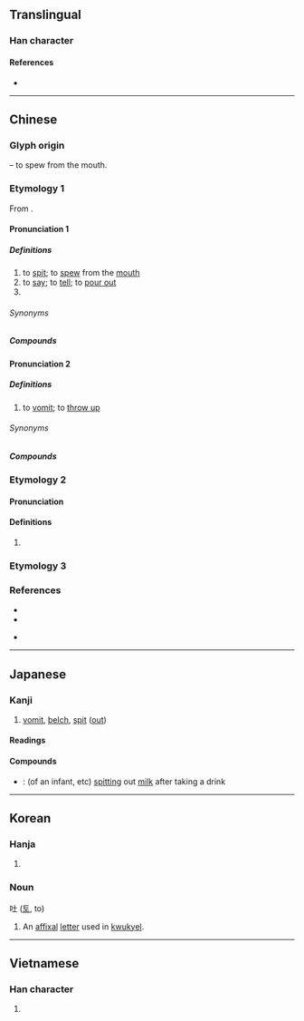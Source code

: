 {{character info/new}}
==Translingual==
{{stroke order|strokes=6}}

===Han character===
{{Han char|rn=30|rad=口|as=03|sn=6|four=64010|canj=RG|ids=⿰口土}}

====References====
* {{Han ref|kx=0176.030|dkj=03300|dj=0393.030|hdz=10576.050|uh=5410|ud=21520|bh=A652|bd=42578}}

----

==Chinese==
{{zh-forms}}

===Glyph origin===
{{Han etym}}
{{Han compound|口|t1=mouth|土|ls=psc|c1=s|c2=p}} – to spew from the mouth.

===Etymology 1===
From {{inh|zh|sit-pro|*m/s-twa||to spit}}.

====Pronunciation 1====
{{zh-pron
|m=tǔ
|c=tou3,tou2
|c_note=tou2 - rare
|c-t=hu1
|h=
|md=
|mn=thó͘
|mn-t=tou3
|w=
|mc=1
|oc=1
|cat=v,pn
}}

=====Definitions=====
{{zh-hanzi}}

# to [[spit]]; to [[spew]] from the [[mouth]]
# to [[say]]; to [[tell]]; to [[pour out]]
# {{surname|lang=zh}}

======Synonyms======
{{zh-dial}}

=====Compounds=====
{{zh-der|吐棄|吐剛茹柔|吐握|傾吐|吐芳訊|傾心吐膽|半吐半露|吐氣揚眉|吐氣音|半吐半吞|吐納|吐架子|吐門戶|夢吐白鳳|吐蕃|吐哺捉髮|吐字|不吐不快|吞吐|吐痰|吐溜|吐綬雞|吐舊容新|噴雲吐霧|彥國吐屑|吐根鹼|吐魯番|吐絮|吐絲自縛|吐膽|吐火羅語|周公吐哺|吞吐量|吐賀|吐哺待賢|吐舌頭|吐穗|吐露心腹|吐瓦魯|吐良|吞吐含蓄|吐氣|嘔心吐膽|吐口|吐膽傾心|單吐|宣吐|吐火|吐露|吞吞吐吐|噴吐|口吐珠璣|吐芳|呼吸吐納|吞雲吐霧|吞吐其辭|吞刀吐火|吐輝|吐舌|吐根|吐曜|吐故納新|吐屬|吐哺握髮|吐哺|吐司|吐勢|一吐為快|半吞半吐|吐苦水|供吐|慢吐蓮|吐飯成蜂|伸眉吐氣|氣吐眉揚|握髮吐餐|握髮吐哺|盡情吐露|揚雄吐鳳|氣吐虹霓|揚眉吐氣|談吐有致|談吐|麟吐玉書|輕吞慢吐|談吐風生|興雲吐霧|辭吐|輟食吐哺|談吐如流|龍吐珠|吐真劑|吐槽}}

====Pronunciation 2====
{{zh-pron
|m=tù
|c=tou3
|h=
|md=
|mn=thò͘
|mn-t=tou3
|w=
|mc=2
|oc=2
|cat=v
}}

=====Definitions=====
{{zh-hanzi}}

# to [[vomit]]; to [[throw up]]

======Synonyms======
{{zh-dial|嘔吐}}

=====Compounds=====
{{zh-der|吐瀉|吐血|吐退|催吐劑|丙馭吐茵|上吐下瀉|吐逆|嘔吐|孕吐|吐劑|吐沫|經行吐衄}}

===Etymology 2===

====Pronunciation====
{{zh-pron
|m=tǔ
|c=dat6
|cat=
}}

====Definitions====
{{zh-hanzi}}

# {{zh-only|吐谷渾}}

===Etymology 3===
{{zh-see|捅|v|{{q|Min Nan}} over; to reveal; to peck}}

===References===
* {{R:twedu|A00503}}
* {{R:yue:Hanzi}}
* {{qualifier|Min Nan}} {{R:nan:thcwdq}}

{{zh-cat|Elementary}}

----

==Japanese==

===Kanji===
{{ja-kanji|grade=c|rs=口03}}

# [[vomit]], [[belch]], [[spit]] ([[out]])

====Readings====
{{ja-readings
|on=と
|kun=は-く, つ-く
}}

====Compounds====
{{der-top|Compounds}}
* {{ja-r|哯吐|つだみ}}: (of an infant, etc) [[spitting]] out [[milk]] after taking a drink
{{der-bottom}}

----

==Korean==

===Hanja===
{{ko-hanja|hangeul=토|rv=to|mr=t'o|y=tho}}

# {{defn|lang=ko|sort=口03}}

===Noun===
吐 ([[토]], to)

# An [[affixal]] [[letter]] used in [[kwukyel]].
{{attention|ko|needs head temp}}
----

==Vietnamese==

===Han character===
{{vi-hantu|[[thổ]], [[nhổ]], [[giổ]], [[giỗ]]|rs=口03}}

# {{defn|lang=vi|sort=口03}}